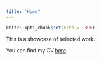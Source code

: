 ```yaml
---
title: "Home"
---
```


```r
knitr::opts_chunk$set(echo = TRUE)
```

This is a showcase of selected work.

You can find my CV [here](https://sideridis.netlify.app/Results/CV_Sideridis.pdf).


